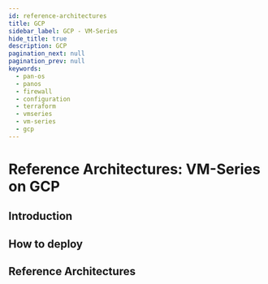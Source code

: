 ```yaml
---
id: reference-architectures
title: GCP
sidebar_label: GCP - VM-Series
hide_title: true
description: GCP
pagination_next: null
pagination_prev: null
keywords:
  - pan-os
  - panos
  - firewall
  - configuration
  - terraform
  - vmseries
  - vm-series
  - gcp
---
```


# Reference Architectures: VM-Series on GCP

## Introduction


<ReferenceArchitectureIntro cloudname="GCP" />

## How to deploy


<ReferenceArchitectureInstructions cloudname="GCP" />

## Reference Architectures


<DocCardList />
